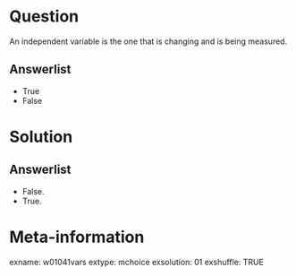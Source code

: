 Question
========
An independent variable is the one that is changing and is being measured.

Answerlist
----------
* True
* False


Solution
========

Answerlist
----------
* False.
* True.


Meta-information
================
exname: w01041vars
extype: mchoice
exsolution: 01
exshuffle: TRUE